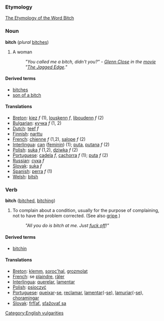 === Etymology ===
[http://www.roxanne.org/~maeve/bitch.html The Etymology of the Word Bitch]

=== Noun ===
'''bitch''' (''plural'' [[bitches]])
# A woman
#:''"You called me a bitch, didn't you?" - [[w:Glenn Close|Glenn Close]] in the [[movie]] "[[w:The Jagged Edge|The Jagged Edge]]."''

====Derived terms====
*[[bitches]]
*[[son of a bitch]]

==== Translations ====
*[[Breton]]: [[kiez]] ''f'' (1), [[louskenn]] ''f'', [[liboudenn]] ''f'' (2)
*[[Bulgarian]]: [[кучка]] ''f'' (1, 2)
*[[Dutch]]: [[teef]] ''f''
*[[Finnish]]: [[narttu]]
*[[French]]: [[chienne]] ''f'' (1,2), [[salope]] ''f'' (2)
*[[Interlingua]]: [[can]] ([[feminin]]) (1); [[puta]], [[putana]] ''f'' (2)
*[[Polish]]: [[suka]] ''f'' (1,2), [[dziwka]] ''f'' (2)
*[[Portuguese]]: [[cadela]] ''f'', [[cachorra]] ''f'' (1); [[puta]] ''f'' (2)
*[[Russian]]: [[сука]] ''f''
*[[Slovak]]: [[suka]] ''f''
*[[Spanish]]: [[perra]] ''f'' (1)
*[[Welsh]]: [[bitsh]]

=== Verb ===
'''bitch''' ([[bitched]], [[bitching]])

# To complain about a condition, usually for the purpose of complaining, not to have the problem corrected. (See also [[gripe]].)
#:''"All you do is bitch at me. Just [[fuck off]]!"''

====Derived terms====
*[[bitchin]]

==== Translations ====
*[[Breton]]: [[klemm]], [[soroc'hal]], [[grozmolat]]
*[[French]]: se [[plaindre]], [[râler]]
*[[Interlingua]]: [[querelar]], [[lamentar]]
*[[Polish]]: [[psioczyć]]
*[[Portuguese]]: [[queixar]]-[[se]], [[reclamar]], [[lamentar]](-[[se]]), [[lamuriar]](-[[se]]), [[choramingar]]
*[[Slovak]]: [[frfľať]], [[sťažovať sa]]

[[Category:English vulgarities]]